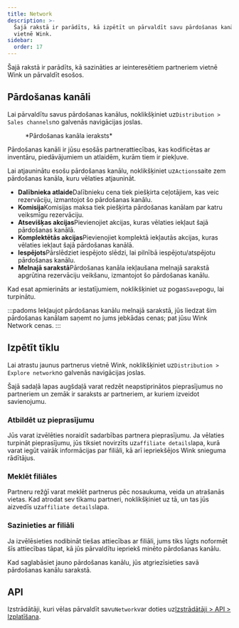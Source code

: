 ```yaml
---
title: Network
description: >-
  Šajā rakstā ir parādīts, kā izpētīt un pārvaldīt savu pārdošanas kanālu tīklu
  vietnē Wink.
sidebar:
  order: 17
---
```


Šajā rakstā ir parādīts, kā sazināties ar ieinteresētiem partneriem vietnē Wink un pārvaldīt esošos.

## Pārdošanas kanāli

Lai pārvaldītu savus pārdošanas kanālus, noklikšķiniet uz`Distribution > Sales channels`no galvenās navigācijas joslas.

<figure>
  <CloudinaryImage width="350" height="402" resize="scale" quality="best" alt="Pārdošanas kanāls" src="academy/sales-channel" errorImage="noimage_opaque_nyrtl0.png" />

  <figcaption>*Pārdošanas kanāla ieraksts*</figcaption>
</figure>


Pārdošanas kanāli ir jūsu esošās partnerattiecības, kas kodificētas ar inventāru, piedāvājumiem un atlaidēm, kurām tiem ir piekļuve.

Lai atjauninātu esošu pārdošanas kanālu, noklikšķiniet uz`Actions`saite zem pārdošanas kanāla, kuru vēlaties atjaunināt.

* **Dalībnieka atlaide**Dalībnieku cena tiek piešķirta ceļotājiem, kas veic rezervāciju, izmantojot šo pārdošanas kanālu.
* **Komisija**Komisijas maksa tiek piešķirta pārdošanas kanālam par katru veiksmīgu rezervāciju.
* **Atsevišķas akcijas**Pievienojiet akcijas, kuras vēlaties iekļaut šajā pārdošanas kanālā.
* **Komplektētās akcijas**Pievienojiet komplektā iekļautās akcijas, kuras vēlaties iekļaut šajā pārdošanas kanālā.
* **Iespējots**Pārslēdziet iespējoto slēdzi, lai pilnībā iespējotu/atspējotu pārdošanas kanālu.
* **Melnajā sarakstā**Pārdošanas kanāla iekļaušana melnajā sarakstā apgrūtina rezervāciju veikšanu, izmantojot šo pārdošanas kanālu.

Kad esat apmierināts ar iestatījumiem, noklikšķiniet uz pogas`Save`pogu, lai turpinātu.

:::padoms
Iekļaujot pārdošanas kanālu melnajā sarakstā, jūs liedzat šim pārdošanas kanālam saņemt no jums jebkādas cenas; pat jūsu Wink Network cenas.
:::

## Izpētīt tīklu

Lai atrastu jaunus partnerus vietnē Wink, noklikšķiniet uz`Distribution > Explore network`no galvenās navigācijas joslas.

Šajā sadaļā lapas augšdaļā varat redzēt neapstiprinātos pieprasījumus no partneriem un zemāk ir saraksts ar partneriem, ar kuriem izveidot savienojumu.

### Atbildēt uz pieprasījumu

Jūs varat izvēlēties noraidīt sadarbības partnera pieprasījumu. Ja vēlaties turpināt pieprasījumu, jūs tiksiet novirzīts uz`affiliate details`lapa, kurā varat iegūt vairāk informācijas par filiāli, kā arī iepriekšējos Wink snieguma rādītājus.

### Meklēt filiāles

Partneru režģī varat meklēt partnerus pēc nosaukuma, veida un atrašanās vietas. Kad atrodat sev tīkamu partneri, noklikšķiniet uz tā, un tas jūs aizvedīs uz`affiliate details`lapa.

### Sazinieties ar filiāli

Ja izvēlēsieties nodibināt tiešas attiecības ar filiāli, jums tiks lūgts noformēt šīs attiecības tāpat, kā jūs pārvaldītu iepriekš minēto pārdošanas kanālu.

Kad saglabāsiet jauno pārdošanas kanālu, jūs atgriezīsieties savā pārdošanas kanālu sarakstā.

## API

Izstrādātāji, kuri vēlas pārvaldīt savu`Network`var doties uz[Izstrādātāji > API > Izplatīšana](/developers/apis/#distribution-api).


